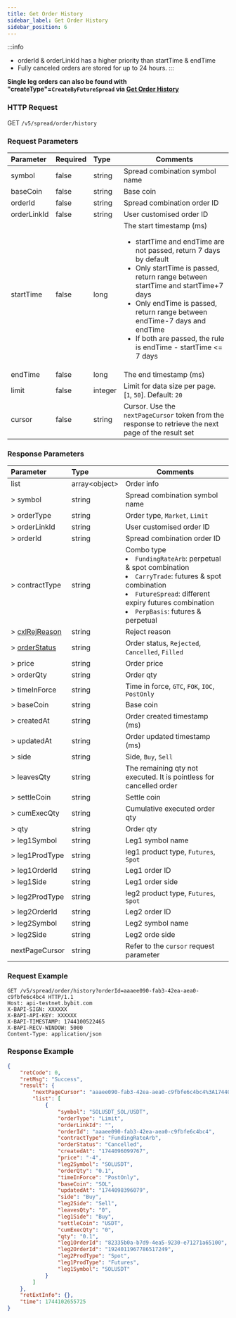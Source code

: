 ```yaml
---
title: Get Order History
sidebar_label: Get Order History
sidebar_position: 6
---
```

:::info
* orderId & orderLinkId has a higher priority than startTime & endTime
* Fully canceled orders are stored for up to 24 hours.
:::

**Single leg orders can also be found with "createType"=`CreateByFutureSpread`  via [Get Order History](../../order/order-list)**

### HTTP Request
GET `/v5/spread/order/history`

### Request Parameters
| Parameter | Required | Type | Comments|
|:----- |:-------|:-----|------ |
|symbol |false |string |Spread combination symbol name|
|baseCoin |false |string |Base coin|
|orderId |false |string |Spread combination order ID |
|orderLinkId |false |string |User customised order ID |
|startTime |false |long |The start timestamp (ms)<ul><li>startTime and endTime are not passed, return 7 days by default</li><li>Only startTime is passed, return range between startTime and startTime+7 days</li><li>Only endTime is passed, return range between endTime-7 days and endTime</li><li>If both are passed, the rule is endTime - startTime <= 7 days</li></ul>|
|endTime |false |long |The end timestamp (ms)|
|limit |false |integer |Limit for data size per page. [`1`, `50`]. Default: `20`|
|cursor |false |string |Cursor. Use the `nextPageCursor` token from the response to retrieve the next page of the result set|

### Response Parameters
| Parameter | Type | Comments|
|:----- |:-----|----- |
|list|array&lt;object&gt; |Order info |
|> symbol|string | Spread combination symbol name |
|> orderType|string |Order type, `Market`, `Limit`  |
|> orderLinkId|string |User customised order ID  |
|> orderId|string |Spread combination order ID  |
|> contractType|string |Combo type <li>`FundingRateArb`: perpetual & spot combination</li><li>`CarryTrade`: futures & spot combination</li><li>`FutureSpread`: different expiry futures combination</li><li>`PerpBasis`: futures & perpetual</li> |
|> [cxlRejReason](../../enum#rejectreason)|string |Reject reason |
|> [orderStatus](../../enum#orderstatus)|string |Order status, `Rejected`, `Cancelled`, `Filled`|
|> price|string |Order price |
|> orderQty|string |Order qty |
|> timeInForce|string |Time in force, `GTC`, `FOK`, `IOC`, `PostOnly`  |
|> baseCoin|string |Base coin |
|> createdAt|string |Order created timestamp (ms) |
|> updatedAt|string |Order updated timestamp (ms) |
|> side|string |Side, `Buy`, `Sell` |
|> leavesQty|string |The remaining qty not executed. It is pointless for cancelled order|
|> settleCoin|string |Settle coin |
|> cumExecQty|string |Cumulative executed order qty |
|> qty|string |Order qty |
|> leg1Symbol|string |Leg1 symbol name |
|> leg1ProdType|string |leg1 product type, `Futures`, `Spot`|
|> leg1OrderId|string |Leg1 order ID |
|> leg1Side|string |Leg1 order side |
|> leg2ProdType|string |leg2 product type, `Futures`, `Spot` |
|> leg2OrderId|string |Leg2 order ID |
|> leg2Symbol|string |Leg2 symbol name |
|> leg2Side|string |Leg2 orde side |
|nextPageCursor |string |Refer to the `cursor` request parameter |

### Request Example

```http
GET /v5/spread/order/history?orderId=aaaee090-fab3-42ea-aea0-c9fbfe6c4bc4 HTTP/1.1
Host: api-testnet.bybit.com
X-BAPI-SIGN: XXXXXX
X-BAPI-API-KEY: XXXXXX
X-BAPI-TIMESTAMP: 1744100522465
X-BAPI-RECV-WINDOW: 5000
Content-Type: application/json
```

### Response Example
```json
{
    "retCode": 0,
    "retMsg": "Success",
    "result": {
        "nextPageCursor": "aaaee090-fab3-42ea-aea0-c9fbfe6c4bc4%3A1744096099767%2Caaaee090-fab3-42ea-aea0-c9fbfe6c4bc4%3A1744096099767",
        "list": [
            {
                "symbol": "SOLUSDT_SOL/USDT",
                "orderType": "Limit",
                "orderLinkId": "",
                "orderId": "aaaee090-fab3-42ea-aea0-c9fbfe6c4bc4",
                "contractType": "FundingRateArb",
                "orderStatus": "Cancelled",
                "createdAt": "1744096099767",
                "price": "-4",
                "leg2Symbol": "SOLUSDT",
                "orderQty": "0.1",
                "timeInForce": "PostOnly",
                "baseCoin": "SOL",
                "updatedAt": "1744098396079",
                "side": "Buy",
                "leg2Side": "Sell",
                "leavesQty": "0",
                "leg1Side": "Buy",
                "settleCoin": "USDT",
                "cumExecQty": "0",
                "qty": "0.1",
                "leg1OrderId": "82335b0a-b7d9-4ea5-9230-e71271a65100",
                "leg2OrderId": "1924011967786517249",
                "leg2ProdType": "Spot",
                "leg1ProdType": "Futures",
                "leg1Symbol": "SOLUSDT"
            }
        ]
    },
    "retExtInfo": {},
    "time": 1744102655725
}
```
